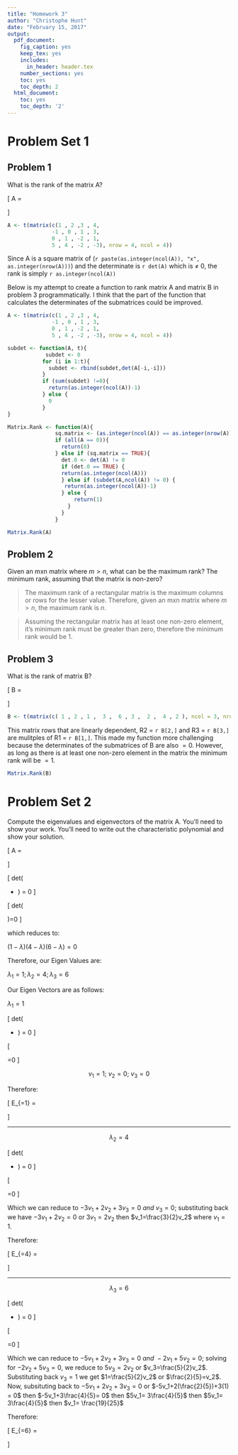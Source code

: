 ```yaml
---
title: "Homework 3"
author: "Christophe Hunt"
date: "February 15, 2017"
output:
  pdf_document:
    fig_caption: yes
    keep_tex: yes
    includes:
      in_header: header.tex
    number_sections: yes
    toc: yes
    toc_depth: 2
  html_document:
    toc: yes
    toc_depth: '2'
---
```


# Problem Set 1

## Problem 1 

What is the rank of the matrix A?

\[
A = \begin{bmatrix}
    1 & 2 & 3 &4  \\
   -1 & 0 & 1 & 3  \\
   0 & 1 & -2 & 1   \\
   5 & 4 & -2 & -3   \\
\end{bmatrix}
\]


```r
A <- t(matrix(c(1 , 2 ,3 , 4, 
              -1 , 0 , 1 , 3, 
              0 , 1 , -2 , 1, 
              5 , 4 , -2 , -3), nrow = 4, ncol = 4))

```
Since A is a square matrix of (`r paste(as.integer(ncol(A)), "x",  as.integer(nrow(A)))`) and the determinate is  `r det(A)` which is $\neq$ 0, the rank is simply `r as.integer(ncol(A))`

Below is my attempt to create a function to rank matrix A and matrix B in problem 3 programmatically. I think that the part of the function that calculates the determinates of the submatrices could be improved. 

```r
A <- t(matrix(c(1 , 2 ,3 , 4, 
              -1 , 0 , 1 , 3, 
              0 , 1 , -2 , 1, 
              5 , 4 , -2 , -3), nrow = 4, ncol = 4))

subdet <- function(A, t){
            subdet <- 0
           for (i in 1:t){
             subdet <- rbind(subdet,det(A[-i,-i]))
           }
           if (sum(subdet) !=0){
             return(as.integer(ncol(A))-1)
           } else {
             0
           }
}

Matrix.Rank <- function(A){
               sq.matrix <- (as.integer(ncol(A)) == as.integer(nrow(A)))
               if (all(A == 0)){
                 return(0)
               } else if (sq.matrix == TRUE){
                 det.0 <- det(A) != 0
                 if (det.0 == TRUE) {
                 return(as.integer(ncol(A)))
                 } else if (subdet(A,ncol(A)) != 0) {
                  return(as.integer(ncol(A))-1)
                 } else {
                     return(1)
                   }
                 }
               }

Matrix.Rank(A)
```


## Problem 2 

Given an mxn matrix where $m > n$, what can be the maximum rank? The minimum rank, assuming that the matrix is non-zero?

> The maximum rank of a rectangular matrix is the maximum columns or rows for the lesser value. Therefore, given an mxn matrix where $m > n$, the maximum rank is $n$. 

> Assuming the rectangular matrix has at least one non-zero element, it's minimum rank must be greater than zero, therefore the minimum rank would be 1. 

## Problem 3 

What is the rank of matrix B?

\[
B = 
\begin{bmatrix}
   1 & 2 & 1 \\
   3 & 6 & 3 \\
   2 & 4 & 2 \\
\end{bmatrix}
\]

```r
B <- t(matrix(c( 1 , 2 , 1 ,  3 ,  6 , 3 ,  2 ,  4 , 2 ), ncol = 3, nrow = 3))
```

This matrix rows that are linearly dependent, R2 = `r B[2,]` and R3 = `r B[3,]` are mulitples of R1 = `r B[1,]`. This made my function more challenging because the determinates of the submatrices of B are also $= 0$. However, as long as there is at least one non-zero element in the matrix the minimum rank will be $= 1$.

```r
Matrix.Rank(B)
```

# Problem Set 2 

Compute the eigenvalues and eigenvectors of the matrix A. You'll need to show your work. You'll need to write out the characteristic polynomial and show your solution.

\[
A = 
\begin{bmatrix}
   1 & 2 & 3 \\
   0 & 4 & 5 \\
   0 & 0 & 6 \\
\end{bmatrix}
\]


\[
det( 
\begin{bmatrix}
   1 & 2 & 3 \\
   0 & 4 & 5 \\
   0 & 0 & 6 \\
\end{bmatrix}
-
\begin{bmatrix}
   \lambda & 0 & 0 \\
   0 & \lambda  & 0 \\
   0 & 0 & \lambda  \\
\end{bmatrix}
) = 0
\]


\[
det( 
\begin{bmatrix}
   1 -\lambda  & 2 & 3 \\
   0 &  4 -\lambda& 5 \\
   0 & 0 & 6 -\lambda \\
\end{bmatrix}
)=0
\]

which reduces to:

$(1-\lambda)(4-\lambda)(6-\lambda) =0$

Therefore, our Eigen Values are:

$\lambda_1 = 1 ; \lambda_2 = 4; \lambda_3 = 6$


Our Eigen Vectors are as follows:

$\lambda_1 = 1$

\[
det( 
\begin{bmatrix}
   1 & 2 & 3 \\
   0 & 4 & 5 \\
   0 & 0 & 6 \\
\end{bmatrix}
-
\begin{bmatrix}
   1 & 0 & 0 \\
   0 & 1  & 0 \\
   0 & 0 & 1 \\
\end{bmatrix}
) = 0
\]


\[
\begin{bmatrix}
   0 & 2 & 3 \\
   0 & 3 & 5 \\
   0 & 0 & 5 \\
\end{bmatrix}
\begin{bmatrix}
v_1 \\
v_2 \\
v_3
\end{bmatrix}
=0
\]

$$v_1 = 1;~v_2 = 0;~v_3 = 0$$

Therefore:

\[
E\lambda_{=1} = \
\begin{bmatrix}
1 \\
0 \\
0
\end{bmatrix}
\]

***

$$\lambda_2 = 4$$

\[
det( 
\begin{bmatrix}
   1 & 2 & 3 \\
   0 & 4 & 5 \\
   0 & 0 & 6 \\
\end{bmatrix}
-
\begin{bmatrix}
   4 & 0 & 0 \\
   0 & 4  & 0 \\
   0 & 0 & 4 \\
\end{bmatrix}
) = 0
\]


\[
\begin{bmatrix}
   -3 & 2 & 3 \\
   0 & 0 & 5 \\
   0 & 0 & 2 \\
\end{bmatrix}
\begin{bmatrix}
v_1 \\
v_2 \\
v_3
\end{bmatrix}
=0
\]

Which we can reduce to $-3v_1+2v_2+3v_3 = 0~and~v_3 =0$; substituting back we have $-3v_1+2v_2=0$ or $3v_1=2v_2$ then $v_1=\frac{3}{2}v_2$ where $v_1 =1$.

Therefore:

\[
E\lambda_{=4} = \
\begin{bmatrix}
1 \\
\frac{3}{2} \\
0
\end{bmatrix}
\]


***

$$\lambda_3 = 6$$

\[
det( 
\begin{bmatrix}
   1 & 2 & 3 \\
   0 & 4 & 5 \\
   0 & 0 & 6 \\
\end{bmatrix}
-
\begin{bmatrix}
   6 & 0 & 0 \\
   0 & 6 & 0 \\
   0 & 0 & 6 \\
\end{bmatrix}
) = 0
\]


\[
\begin{bmatrix}
   -5 & 2 & 3 \\
   0 & -2 & 5 \\
   0 & 0 & 0 \\
\end{bmatrix}
\begin{bmatrix}
v_1 \\
v_2 \\
v_3
\end{bmatrix}
=0
\]

Which we can reduce to $-5v_1+2v_2+3v_3 = 0~and~-2v_1+5v_2=0$; solving for $-2v_2+5v_3=0$, we reduce to $5v_3=2v_2$ or $v_3=\frac{5}{2}v_2$. Substituting back $v_3=1$ we get $1=\frac{5}{2}v_2$ or $\frac{2}{5}=v_2$. Now, subsituting back to  $-5v_1+2v_2+3v_3 = 0$ or $-5v_1+2(\frac{2}{5})+3(1) = 0$ then $-5v_1+3\frac{4}{5}= 0$ then $5v_1= 3\frac{4}{5}$ then $5v_1= 3\frac{4}{5}$ then $v_1= \frac{19}{25}$

Therefore:

\[
E\lambda_{=6} = \
\begin{bmatrix}
\frac{19}{25} \\
\frac{2}{5} \\
1
\end{bmatrix}
\]